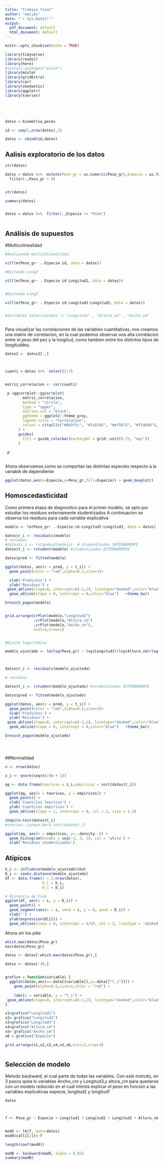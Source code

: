 ```yaml
---
title: "Trabajo final"
author: "matias"
date: "`r Sys.Date()`"
output:
  pdf_document: default
  html_document: default
---
```


```r
knitr::opts_chunk$set(echo = TRUE)
```

```r

library(tidyverse)
library(readxl)
library(here)
#install.packages("mixlm")
library(mixlm)
library(gridExtra)
library(car)
library(skedastic)
library(qqplotr)
library(tseries)






```

```r





datos = biometria_peces

id <- seq(1,nrow(datos),1)

datos <- cbind(id,datos)

```

## Aalisis exploratorio de los datos

```r

str(datos)

datos = datos %>%  mutate(Peso_gr = as.numeric(Peso_gr),Especie = as.factor(Especie) ) %>% 
  filter(.,Peso_gr > 0)


str(datos)

summary(datos)


datos = datos %>%  filter(.,Especie != "Pike")



```

## Análisis de supuestos
#Multicolinealidad
```r




#Analizando multicolinealidad

vif(lm(Peso_gr~ .-Especie-id, data = datos))

#Quitando Long2

vif(lm(Peso_gr~ .-Especie-id-Longitud2, data = datos))


#Quitando Long3

vif(lm(Peso_gr~ .-Especie-id-Longitud2-Longitud3, data = datos))


#Variables seleccionadas -> "Longitud1" , "Altura_cm" , "Ancho_cm"



```




Para visualizar las correlaciones de las variables cuantitativas, nos creamos una matrix de correlacion, en la cual podemos observar una alta correlacion entre el peso del pez y la longitud, como tambien entre los distintos tipos de longituddes.

```r





datos2 =  datos2[-,]



cuanti = datos %>%  select(2:7) 


matriz_correlacion <- cor(cuanti) 

 p =ggcorrplot::ggcorrplot(
        matriz_correlacion,
        method = "circle", 
        type = "upper",
        outline.col = "black",
        ggtheme = ggplot2::theme_gray,
        legend.title = "Correlacion",
        colors = c(tail(c("#003f5c", "#7a5195", "#ef5675", "#ffa600"), 1), "#ffffff", c("#003f5c", "#7a5195", "#ef5675", "#ffa600")[1])
      ) + 
      guides(
        fill = guide_colorbar(barheight = grid::unit(0.75, "npc"))
      )
 
 p
 
```

Ahora observamos como se comportan las distintas especies respecto a la variable de dependiente

```r

ggplot(datos,aes(x=Especie,y=Peso_gr,fill=Especie)) + geom_boxplot()
```




## Homoscedasticidad 

Como primera etapa de diagnostico para el primer modelo, se opto por estudiar los residuos externamente studentizados A continuacion se observa los residuos para cada variable explicativa
```r

modelo <- lm(Peso_gr~ .-Especie-id-Longitud2-Longitud3, data = datos)

datos$r_i <- residuals(modelo)  
# residuos
#datos$s_i <- rstandard(modelo)  # studendizados INTERNAMENTE
datos$t_i <- rstudent(modelo) #studentizados EXTERNAMENTE 

datos$pred <- fitted(modelo)

ggplot(datos, aes(x = pred, y = t_i)) + 
  geom_point(color = "red",alpha=0.5,size=1)+

  xlab('Predichos') +
  ylab('Residuos') +
 geom_abline(slope=0, intercept=c(-1,1), linetype="dashed",color="blue")+
  geom_abline(slope = 0, intercept = 0,color="blue")   +theme_bw()

breusch_pagan(modelo)


grid.arrange(crPlot(modelo,"Longitud1")
             ,crPlot(modelo,"Altura_cm")
             ,crPlot(modelo,"Ancho_cm"),
             ncol=3,nrow=1)


#Ajuste logarítmico

modelo_ajustado <- lm(log(Peso_gr) ~ log(Longitud1)+log(Altura_cm)+log(Ancho_cm), data = datos)



datos$r_i <- residuals(modelo_ajustado)  

# residuos

datos$t_i <- rstudent(modelo_ajustado) #studentizados EXTERNAMENTE 

datos$pred <- fitted(modelo_ajustado)

ggplot(datos, aes(x = pred, y = t_i)) + 
  geom_point(color = "red",alpha=0.5,size=1)+
  xlab('Predichos') +
  ylab('Residuos') +
 geom_abline(slope=0, intercept=c(-1,1), linetype="dashed",color="blue")+
  geom_abline(slope = 0, intercept = 0,color="blue")   +theme_bw()

breusch_pagan(modelo_ajustado)





```

##Normalidad

```r

n <- nrow(datos)

z_i <- qnorm(seq(n)/(n + 1))

qq <- data.frame(teoricos = z_i,empiricos = sort(datos$t_i))

ggplot(qq, aes(x = teoricos, y = empiricos)) +
  geom_point() +
  xlab('Cuantiles teoricos') +
  ylab('Cuantiles empiricos') +
  geom_abline(slope = 1, intercept = 0, col = 2, size = 1.5)

shapiro.test(datos$t_i)
#tseries::jarque.bera.test(datos$t_i)

ggplot(qq, aes(x = empiricos, y=..density..)) +
  geom_histogram(breaks = seq(-3, 3, 1), col = 'white') +
  xlab('Residuos studentizados')
```



## Atípicos

```r

h_i <- influence(modelo_ajustado)$hat
D_i <- cooks.distance(modelo_ajustado)
df <- data.frame(i = 1:nrow(datos),
                 h_i = h_i,
                 D_i = D_i)

# Distancia de Cook
ggplot(df, aes(x = i, y = D_i)) +
  geom_point() +
  geom_segment(aes(x = i, xend = i, y = 0, yend = D_i)) +
  xlab('') +
  ylab(expression(D[i])) +
  geom_abline(slope = 0, intercept = 4/50, col = 2, linetype = 'dashed')

```




Ahora sin los pike

```r

which.max(datos$Peso_gr)
max(datos$Peso_gr)

datos <- datos[-which.max(datos$Peso_gr),]

datos <- datos[-30,]



```







```r

grafico = function(variable) {
  ggplot(datos,aes(x=.data[[variable]],y=.data[["t_i"]])) +
    geom_point(alpha=0.5,size=1,color = "red") +
  
    labs(x = variable, y = "t_i") + 
 geom_abline(slope=0, intercept=c(-1,1), linetype="dashed",color="blue") +  geom_abline(slope = 0, intercept = 0,color="blue")   +theme_bw()
}

x1=grafico("Longitud1")
x2= grafico("Longitud2")
x3=grafico("Longitud3")
x4=grafico("Altura_cm")
x5= grafico("Ancho_cm")
x6 = grafico("Especie")

grid.arrange(x1,x2,x3,x4,x5,x6,ncol=2,nrow=3)



```



## Selección de modelo

Metodo backward, el cual parte de todas las variables. 
Con este metodo, en 3 pasos quita ls variables Ancho_cm y Longitud3,y altura_cm  para quedarse con un modelo reducido en el cual intenta explicar el peso en funcion a las variables explicativas especie, longitud2 y longitud1 
```r
datos



f <- Peso_gr ~ Especie + Longitud1 + Longitud2 + Longitud3 + Altura_cm + Ancho_cm


mod0 <- lm(f, data=datos)
mod0$call[[2]]<-f

length(coef(mod0))

modB <- backward(mod0, alpha = 0.05)
summary(modB)




```
